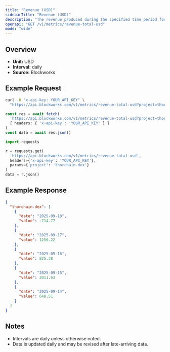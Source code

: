 ```yaml
---
title: "Revenue (USD)"
sidebarTitle: "Revenue (USD)"
description: "The revenue produced during the specified time period for given project."
openapi: "GET /v1/metrics/revenue-total-usd"
mode: "wide"
---
```


## Overview

- **Unit:** USD
- **Interval:** daily
- **Source:** Blockworks

## Example Request

<CodeGroup>

```bash cURL
curl -H "x-api-key: YOUR_API_KEY" \
  "https://api.blockworks.com/v1/metrics/revenue-total-usd?project=thorchain-dex"
```

```typescript TypeScript
const res = await fetch(
  'https://api.blockworks.com/v1/metrics/revenue-total-usd?project=thorchain-dex',
  { headers: { 'x-api-key': 'YOUR_API_KEY' } }
)
const data = await res.json()
```

```python Python
import requests

r = requests.get(
  'https://api.blockworks.com/v1/metrics/revenue-total-usd',
  headers={'x-api-key': 'YOUR_API_KEY'},
  params={'project': 'thorchain-dex'}
)
data = r.json()
```

</CodeGroup>

## Example Response

```json
{
  "thorchain-dex": [
    {
      "date": "2025-09-18",
      "value": -714.77
    },
    {
      "date": "2025-09-17",
      "value": 1256.22
    },
    {
      "date": "2025-09-16",
      "value": 825.38
    },
    {
      "date": "2025-09-15",
      "value": 2011.63
    },
    {
      "date": "2025-09-14",
      "value": 648.51
    }
  ]
}
```

## Notes
- Intervals are daily unless otherwise noted.
- Data is updated daily and may be revised after late-arriving data.
